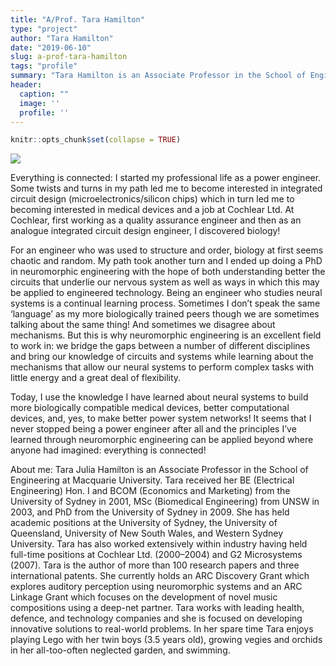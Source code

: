 ```yaml
---
title: "A/Prof. Tara Hamilton"
type: "project"
author: "Tara Hamilton"
date: "2019-06-10"
slug: a-prof-tara-hamilton
tags: "profile"
summary: "Tara Hamilton is an Associate Professor in the School of Engineering at Macquarie University. She currently holds an ARC Discovery Grant which explores auditory perception using neuromorphic systems and an ARC Linkage Grant which focuses on the development of novel music compositions using a deep-net partner. Tara works with leading health, defence, and technology companies and she is focused on developing innovative solutions to real-world problems."
header:
  caption: ""
  image: ''
  profile: ''
---
```


```r
knitr::opts_chunk$set(collapse = TRUE)
```


![](AProfTaraHamilton.jpeg)

Everything is connected: I started my professional life as a power engineer. Some twists and turns in my path led me to become interested in integrated circuit design (microelectronics/silicon chips) which in turn led me to becoming interested in medical devices and a job at Cochlear Ltd. At Cochlear, first working as a quality assurance engineer and then as an analogue integrated circuit design engineer, I discovered biology! 

For an engineer who was used to structure and order, biology at first seems chaotic and random. My path took another turn and I ended up doing a PhD in neuromorphic engineering with the hope of both understanding better the circuits that underlie our nervous system as well as ways in which this may be applied to engineered technology. Being an engineer who studies neural systems is a continual learning process. Sometimes I don't speak the same 'language' as my more biologically trained peers though we are sometimes talking about the same thing! And sometimes we disagree about mechanisms. But this is why neuromorphic engineering is an excellent field to work in: we bridge the gaps between a number of different disciplines and bring our knowledge of circuits and systems while learning about the mechanisms that allow our neural systems to perform complex tasks with little energy and a great deal of flexibility. 

Today, I use the knowledge I have learned about neural systems to build more biologically compatible medical devices, better computational devices, and, yes, to make better power system networks! It seems that I never stopped being a power engineer after all and the principles I've learned through neuromorphic engineering can be applied beyond where anyone had imagined: everything is connected!

About me: Tara Julia Hamilton is an Associate Professor in the School of Engineering at Macquarie University. Tara received her BE (Electrical Engineering) Hon. I and BCOM (Economics and Marketing) from the University of Sydney in 2001, MSc (Biomedical Engineering) from UNSW in 2003, and PhD from the University of Sydney in 2009. She has held academic positions at the University of Sydney, the University of Queensland, University of New South Wales, and Western Sydney University. Tara has also worked extensively within industry having held full-time positions at Cochlear Ltd. (2000–2004) and G2 Microsystems (2007). Tara is the author of more than 100 research papers and three international patents. She currently holds an ARC Discovery Grant which explores auditory perception using neuromorphic systems and an ARC Linkage Grant which focuses on the development of novel music compositions using a deep-net partner. Tara works with leading health, defence, and technology companies and she is focused on developing innovative solutions to real-world problems. In her spare time Tara enjoys playing Lego with her twin boys (3.5 years old), growing vegies and orchids in her all-too-often neglected garden, and swimming.